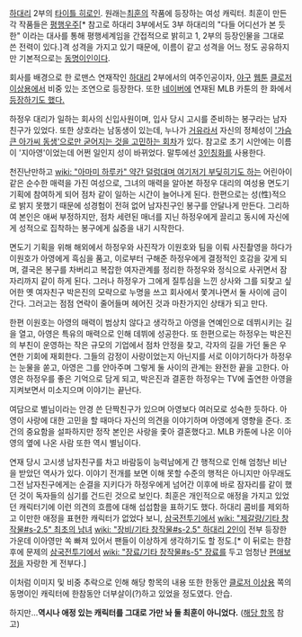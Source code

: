 [[하대리]] 2부의 [[타이틀 히로인]]. 원래는[[최훈]]의 작품에 등장하는 여성 캐릭터. 최훈이 만든 각 작품들은 [[평행우주]][* 참고로 하대리 3부에서도 3부 하대리의 "다들 어디선가 본 듯한" 이라는 대사를 통해 평행세계임을 간접적으로 밝히고 1, 2부의 등장인물을 그대로 쓴 전력이 있다.]격 성격을 가지고 있기 때문에, 이름이 같고 성격을 어느 정도 공유하지만 기본적으로는 [[동명이인]]이다. 

회사를 배경으로 한 로맨스 연재작인 [[하대리]] 2부에서의 여주인공이자, [[야구]] [[웹툰]] [[클로저 이상용]]에서 비중 있는 조연으로 등장한다. 또한 [[네이버]]에 연재된 MLB 카툰의 한 화에서 [http://sports.news.naver.com/sports/index.nhn?category=mlb&ctg=cartoon&mod=read&season=2004&type=mlb&id=20&office_id=223&article_id=0000000015 등장하기도 했다.]

하정우 대리가 일하는 회사의 신입사원이며, 입사 당시 고시를 준비하는 봉구라는 남자친구가 있었다. 또한 상호라는 남동생이 있는데, 누나가 [[거유]]라서 자신의 정체성이 [http://blog.naver.com/vanitygetz/memo/110054738434 '가슴 큰 아가씨 동생'으로만 굳어지는 것을 고민하는 회차]가 있다. 참고로 초기 시안에는 이름이 '지아영'이었는데 어쩐 일인지 성이 바뀌었다. 말투에선 [[3인칭화]]를 사용한다.

천진난만하고 [[wiki: "아마미 하루카" 약간 덜렁대며 여기저기 부딪히기도 하는]] 어린아이 같은 순수한 매력을 가진 여성으로, 그녀의 매력을 알아본 하정우 대리의 여성용 면도기 기획에 참여하게 되어 점차 같이 일하는 시간이 늘어나게 된다.  한편으로는 성(性)적으로 밝지 못했기 때문에 성경험이 전혀 없어 남자친구인 봉구를 안달나게 만든다. 그리하여 본인은 애써 부정하지만, 점차 세련된 매너를 지닌 하정우에게 끌리고 동시에 자신에게 성적으로 집착하는 봉구에게 싫증을 내기 시작한다.

면도기 기획을 위해 해외에서 하정우와 사진작가 이원호와 팀을 이뤄 사진촬영을 하다가 이원호가 아영에게 흑심을 품고, 이로부터 구해준 하정우에게 결정적인 호감을 갖게 되며, 결국은 봉구를 차버리고 복잡한 여자관계를 정리한 하정우와 정식으로 사귀면서 잠자리까지 같이 하게 된다. 그러나 하정우가 그에게 질투심을 느낀 상사와 그를 되찾고 싶어한 옛 여자친구 박은진의 모략으로 누명을 쓰고 회사에서 쫓겨나면서 둘 사이에 금이 간다. 그러고는 점점 연락이 줄어들며 헤어진 것과 마찬가지인 상태가 되고 만다.

한편 이원호는 아영의 매력이 범상치 않다고 생각하고 아영을 연예인으로 데뷔시키는 길을 열고, 아영은 특유의 매력으로 인해 데뷔에 성공한다. 또 한편으로는 하정우는 박은진의 부친이 운영하는 작은 규모의 기업에서 점차 안정을 찾고, 각자의 길을 가던 둘은 우연한 기회에 재회한다. 그들의 감정이 사랑이었는지 아닌지를 서로 이야기하다가 하정우는 눈물을 쏟고, 아영은 그를 안아주며 그렇게 둘 사이의 관계는 완전한 끝을 고한다. 아영은 하정우를 좋은 기억으로 담게 되고, 박은진과 결혼한 하정우는 TV에 출연한 아영을 지켜보면서 미소지으며 이야기는 끝난다.

여담으로 별님이라는 안경 쓴 단짝친구가 있으며 아영보다 여러모로 성숙한 듯하다. 아영이 사랑에 대한 고민을 할 때마다 자신의 의견을 이야기하며 아영에게 영향을 준다. 조건의 중요함을 설파하지만 정작 본인은 사랑을 좇아 결혼했다고. MLB 카툰에 나온 이아영의 옆에 나온 사람 또한 역시 별님이다.

연재 당시 고시생 남자친구를 차고 바람둥이 능력남에게 간 행적으로 인해 엄청난 비난을 받았던 역사가 있다. 이야기 전개를 보면 이해 못할 수준의 행적은 아니지만 아무래도 그전 남자친구에게는 순결을 지키다가 하정우에게 넘어간 이후에 바로 잠자리를 같이 했던 것이 독자들의 심기를 건드린 것으로 보인다. 최훈은 개인적으로 애정을 가지고 있었던 캐릭터기에 이런 의견의 흐름에 대해 섭섭함을 표하기도 했다. 하대리 콤비를 제외하고 이만한 애정을 표현한 캐릭터가 없었다 보니, [[삼국전투기]]에서 [[wiki: "제갈량/기타 창작물#s-2.5" 최초의 남녀]] [[wiki: "장비/기타 창작물#s-2.5" 하대리 2인]]이 전부 등장한 가운데 이아영만 쏙 빠져 있어서 팬들이 이상하게 생각하기도 할 정도.[* 이 뒤로는 한참 후에 문제의 [[삼국전투기]]에서 [[wiki: "장료/기타 창작물#s-5" 장료]]를 두고 엄청난 [[편애]]보정을 자랑한 게 전부다.]

이처럼 이미지 및 비중 추락으로 인해 해당 항목의 내용 또한 한동안 [[클로저 이상용]] 쪽의 동명이인 캐릭터에 한참동안 더부살이(?)하고 있었을 정도였다. 안습.

하지만...'''역시나 애정 있는 캐릭터를 그대로 가만 놔 둘 최훈이 아니었다.''' ([[이아영(클로저 이상용)|해당 항목]] 참고)
